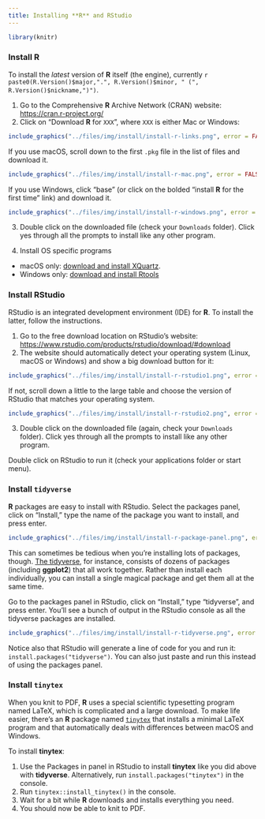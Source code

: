 ```yaml
---
title: Installing **R** and RStudio
---
```



```r
library(knitr)
```


### Install **R**

To install the *latest* version of **R** itself (the engine), currently `r paste0(R.Version()$major,".", R.Version()$minor, " (", R.Version()$nickname,")")`.

1. Go to the Comprehensive **R** Archive Network (CRAN) website: <https://cran.r-project.org/>
2. Click on "Download **R** for `XXX`", where `XXX` is either Mac or Windows:

```r
include_graphics("../files/img/install/install-r-links.png", error = FALSE)
```
If you use macOS, scroll down to the first `.pkg` file in the list of files and download it.
    
```r
include_graphics("../files/img/install/install-r-mac.png", error = FALSE)
```
    
If you use Windows, click "base" (or click on the bolded "install **R** for the first time" link) and download it. 
    
```r
include_graphics("../files/img/install/install-r-windows.png", error = FALSE)
```

3. Double click on the downloaded file (check your `Downloads` folder). Click yes through all the prompts to install like any other program.

4. Install OS specific programs
- macOS only: [download and install XQuartz](https://www.xquartz.org/).
- Windows only: [download and install Rtools](https://cran.r-project.org/bin/windows/Rtools/)

### Install RStudio

RStudio is an integrated development environment (IDE) for **R**. To install the latter, follow the instructions.

1. Go to the free download location on RStudio's website: <https://www.rstudio.com/products/rstudio/download/#download>
2. The website should automatically detect your operating system (Linux, macOS or Windows) and show a big download button for it:

```r
include_graphics("../files/img/install/install-r-rstudio1.png", error = FALSE)
```

If not, scroll down a little to the large table and choose the version of RStudio that matches your operating system.

```r
include_graphics("../files/img/install/install-r-rstudio2.png", error = FALSE)
```

3. Double click on the downloaded file (again, check your `Downloads` folder). Click yes through all the prompts to install like any other program.

Double click on RStudio to run it (check your applications folder or start menu).


### Install `tidyverse`

**R** packages are easy to install with RStudio. Select the packages panel, click on "Install," type the name of the package you want to install, and press enter.

```r
include_graphics("../files/img/install/install-r-package-panel.png", error = FALSE)
```

This can sometimes be tedious when you're installing lots of packages, though. [The tidyverse](https://www.tidyverse.org/), for instance, consists of dozens of packages (including **ggplot2**) that all work together. Rather than install each individually, you can install a single magical package and get them all at the same time.

Go to the packages panel in RStudio, click on "Install," type "tidyverse", and press enter. You'll see a bunch of output in the RStudio console as all the tidyverse packages are installed.

```r
include_graphics("../files/img/install/install-r-tidyverse.png", error = FALSE)
```

Notice also that RStudio will generate a line of code for you and run it: `install.packages("tidyverse")`. You can also just paste and run this instead of using the packages panel.


### Install `tinytex`

When you knit to PDF, **R** uses a special scientific typesetting program named LaTeX, which is complicated and a large download. To make life easier, there's an **R** package named [`tinytex`](https://yihui.org/tinytex/) that installs a minimal LaTeX program and that automatically deals with differences between macOS and Windows.

To install **tinytex**:

1. Use the Packages in panel in RStudio to install **tinytex** like you did above with **tidyverse**. Alternatively, run `install.packages("tinytex")` in the console.
2. Run `tinytex::install_tinytex()` in the console.
3. Wait for a bit while **R** downloads and installs everything you need.
4. You should now be able to knit to PDF.

